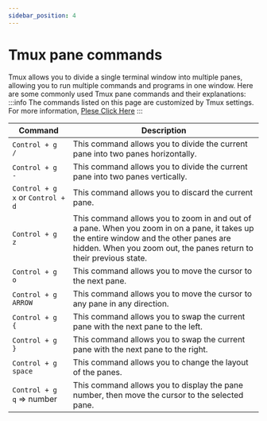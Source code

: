 ```yaml
---
sidebar_position: 4
---
```

# Tmux pane commands
Tmux allows you to divide a single terminal window into multiple panes, allowing you to run multiple commands and programs in one window. Here are some commonly used Tmux pane commands and their explanations:
:::info 
The commands listed on this page are customized by Tmux settings. For more information, [Plese Click Here](/mydocs/tmux/tmux-settings)
:::

| Command                                | Description                                                                                                                                                                                                |
| -------------------------------------- | -----------------------------------------------------------------------------------------------------------------------------------------------------------------------------------------------------------|
| `Control + g /`                      | This command allows you to divide the current pane into two panes horizontally.                                                                                                                              |
| `Control + g -`                      | This command allows you to divide the current pane into two panes vertically.                                                                                                                                |
| `Control + g x` or `Control + d` | This command allows you to discard the current pane.                                                                                                                                                            |
| `Control + g z`                      | This command allows you to zoom in and out of a pane. When you zoom in on a pane, it takes up the entire window and the other panes are hidden. When you zoom out, the panes return to their previous state. |
| `Control + g o`                      | This command allows you to move the cursor to the next pane.                                                                                                                                                 |
| `Control + g ARROW`                  | This command allows you to move the cursor to any pane in any direction.                                                                                                                                     |
| `Control + g {`                      | This command allows you to swap the current pane with the next pane to the left.                                                                                                                             |
| `Control + g }`                      | This command allows you to swap the current pane with the next pane to the right.                                                                                                                            |
| `Control + g space`                  | This command allows you to change the layout of the panes.                                                                                                                                                   |
| `Control + g q` => number            | This command allows you to display the pane number, then move the cursor to the selected pane.                                                                                                               |
